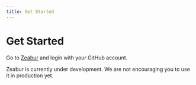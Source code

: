 ```yaml
---
title: Get Started 
---
```



# Get Started

Go to [Zeabur](https://zeabur.com/login) and login with your GitHub account.

<Callout>
  Zeabur is currently under development. We are not encouraging you to use it in production yet.
</Callout>
